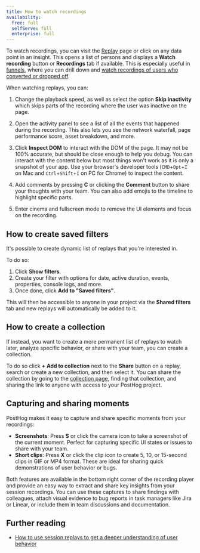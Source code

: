 ```yaml
---
title: How to watch recordings
availability:
  free: full
  selfServe: full
  enterprise: full
---
```



To watch recordings, you can visit the [Replay](https://us.posthog.com/replay) page or click on any data point in an insight. This opens a list of persons and displays a **Watch recording** button or **Recordings** tab if available. This is especially useful in [funnels](/docs/product-analytics/funnels), where you can drill down and [watch recordings of users who converted or dropped off](/tutorials/explore-insights-session-recordings).

<ProductVideo
    videoLight={watchRecordingsLight} 
    videoDark={watchRecordingsDark}
    alt="How to watch recordings via insights" 
    classes="rounded"
/>

When watching replays, you can:

1. Change the playback speed, as well as select the option **Skip inactivity** which skips parts of the recording where the user was inactive on the page.

2. Open the activity panel to see a list of all the events that happened during the recording. This also lets you see the network waterfall, page performance score, asset breakdown, and more.

3. Click **Inspect DOM** to interact with the DOM of the page. It may not be 100% accurate, but should be close enough to help you debug. You can interact with the content below but most things won't work as it is only a snapshot of your app. Use your browser's developer tools (`CMD`+`Opt`+`I` on Mac and `Ctrl`+`Shift`+`I` on PC for Chrome) to inspect the content.

4. Add comments by pressing **C** or clicking the **Comment** button to share your thoughts with your team. You can also add emojis to the timeline to highlight specific parts.

5. Enter cinema and fullscreen mode to remove the UI elements and focus on the recording.

<ProductScreenshot
  imageLight="https://res.cloudinary.com/dmukukwp6/image/upload/Clean_Shot_2025_07_18_at_13_41_15_2x_509d07cde3.png"
  imageDark="https://res.cloudinary.com/dmukukwp6/image/upload/Clean_Shot_2025_07_18_at_13_40_58_2x_bbafdeed8d.png"
  alt="Everything you can do in session replay"
  classes="rounded"
/>

## How to create saved filters

It's possible to create dynamic list of replays that you're interested in.

To do so:

1. Click **Show filters**.
2. Create your filter with options for date, active duration, events, properties, console logs, and more.
3. Once done, click **Add to "Saved filters"**. 

<ProductScreenshot
  imageLight="https://res.cloudinary.com/dmukukwp6/image/upload/Clean_Shot_2025_07_18_at_11_39_38_2x_6f98a05cfb.png"
  imageDark="https://res.cloudinary.com/dmukukwp6/image/upload/Clean_Shot_2025_07_18_at_11_39_20_2x_a11de9b792.png"
  alt="Saved filters in session replay"
  classes="rounded"
/>

This will then be accessible to anyone in your project via the **Shared filters** tab and new replays will automatically be added to it.

## How to create a collection

If instead, you want to create a more permanent list of replays to watch later, analyze specific behavior, or share with your team, you can create a collection.

To do so click **+ Add to collection** next to the **Share** button on a replay, search or create a new collection, and then select it. You can share the collection by going to the [collection page](https://us.posthog.com/replay/playlists), finding that collection, and sharing the link to anyone with access to your PostHog project.

<ProductScreenshot
  imageLight="https://res.cloudinary.com/dmukukwp6/image/upload/Clean_Shot_2025_07_18_at_11_41_58_2x_00e619e6af.png"
  imageDark="https://res.cloudinary.com/dmukukwp6/image/upload/Clean_Shot_2025_07_18_at_11_42_24_2x_cc87368eb1.png"
  alt="Session replay collection"
  classes="rounded"
/>

## Capturing and sharing moments

PostHog makes it easy to capture and share specific moments from your recordings:

- **Screenshots**: Press **S** or click the camera icon to take a screenshot of the current moment. Perfect for capturing specific UI states or issues to share with your team.
- **Short clips**: Press **X** or click the clip icon to create 5, 10, or 15-second clips in GIF or MP4 format. These are ideal for sharing quick demonstrations of user behavior or bugs.

Both features are available in the bottom right corner of the recording player and provide an easy way to extract and share key insights from your session recordings. You can use these captures to share findings with colleagues, attach visual evidence to bug reports in task managers like Jira or Linear, or include them in team discussions and documentation.

<ProductScreenshot
  imageLight="https://res.cloudinary.com/dmukukwp6/image/upload/q_auto,f_auto/Screenshot_2025_09_29_at_10_08_10_90000334b7.png"
  imageDark="https://res.cloudinary.com/dmukukwp6/image/upload/q_auto,f_auto/Screenshot_2025_09_29_at_10_08_10_90000334b7.png"
  alt="Screenshot and clip capture features in session replay"
  classes="rounded"
/>


## Further reading

- [How to use session replays to get a deeper understanding of user behavior](/tutorials/explore-insights-session-recordings)
